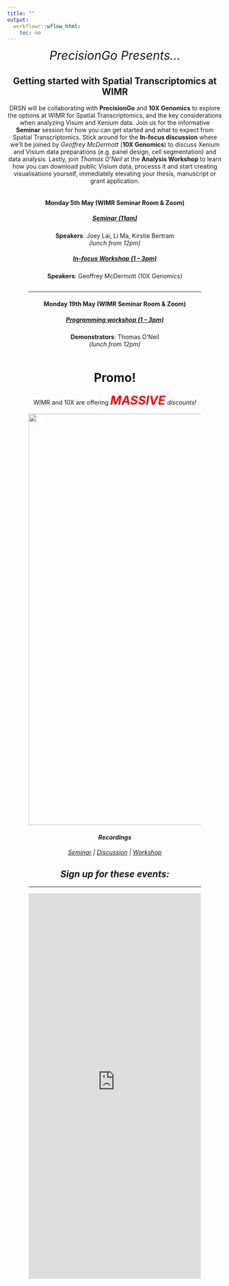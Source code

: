 ```yaml
---
title: ""
output:
  workflowr::wflow_html:
    toc: no
---
```

<div style = "text-align: center">

<span style="font-size:2em">*PrecisionGo Presents...*</span>

## **Getting started with Spatial Transcriptomics at WIMR**

DRSN will be collaborating with **PrecisionGo** and **10X Genomics** to explore the options at WIMR for Spatial Transcriptomics, and the key considerations when analyzing Visum and Xenium data. Join us for the informative **Seminar** session for how you can get started and what to expect from Spatial Transcriptomics. Stick around for the **In-focus discussion** where we'll be joined by *Geoffrey McDermott* (**10X Genomics**) to discuss Xenium and Visium data preparations (e.g. panel design, cell segmentation) and data analysis. Lastly, join *Thomas O'Neil* at the **Analysis Workshop** to learn how you can download public Visium data, processs it and start creating visualisations yourself, immediately elevating your thesis, manuscript or grant application. 

<span style="display:inline-block; width:80%;"><wimr></span>

#### **Monday 5th May** (WIMR Seminar Room & Zoom)

##### [Seminar (11am)](https://www.digitalresearchskills.network/202505_Seminar.html) 
**Speakers**: Joey Lai, Li Ma, Kirstie Bertram    
<read-time>*(lunch from 12pm)*</read-time>

##### [In-focus Workshop (1 – 3pm)](https://www.digitalresearchskills.network/202505_InFocus.html)
**Speakers**: Geoffrey McDermott (10X Genomics)

<span style="display:inline-block; width:80%;"><hr></span>

#### **Monday 19th May** (WIMR Seminar Room & Zoom)

##### [Programming workshop (1 – 3pm)](https://www.digitalresearchskills.network/202505_Workshop.html)

**Demonstrators**: Thomas O'Neil    
<read-time>*(lunch from 12pm)*</read-time>

<span style="display:inline-block; width:80%;"><wimr></span>

# Promo! 

WIMR and 10X are offering <span style="color:red; font-size:2em">**<i>MASSIVE<i>**</span> discounts!

<img src="assets/downloads/10X_Promo.png" alt="10X Promo" style="width: 10in;">

#### Recordings

[Seminar](https://youtu.be/cuHf01RIDu8) | [Discussion](https://youtu.be/8rvPjXmO4aA) | [Workshop]() 

## **Sign up for these events:**    

<hr>

<iframe width="900px" height="900px" src="https://forms.office.com/r/KPrgfidGfJ?embed=true" frameborder="0" marginwidth="0" marginheight="0" style="border: none; max-width:100%; max-height:100vh" allowfullscreen webkitallowfullscreen mozallowfullscreen msallowfullscreen> </iframe>

</div>

